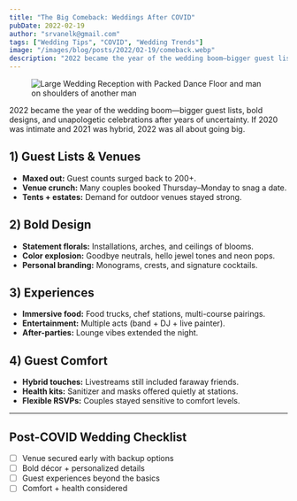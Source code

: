 ```yaml
---
title: "The Big Comeback: Weddings After COVID"
pubDate: 2022-02-19
author: "srvanelk@gmail.com"
tags: ["Wedding Tips", "COVID", "Wedding Trends"]
image: "/images/blog/posts/2022/02-19/comeback.webp"
description: "2022 became the year of the wedding boom—bigger guest lists, bold designs, and unapologetic celebrations after years of uncertainty."
---
```


<figure>
  <img
    src="/images/blog/posts/2022/02-19/comeback.webp"
    alt="Large Wedding Reception with Packed Dance Floor and man on shoulders of another man"
  />
</figure>

2022 became the year of the wedding boom—bigger guest lists, bold designs, and unapologetic celebrations after years of uncertainty. If 2020 was intimate and 2021 was hybrid, 2022 was all about going big.

## 1) Guest Lists & Venues
- **Maxed out:** Guest counts surged back to 200+.
- **Venue crunch:** Many couples booked Thursday–Monday to snag a date.
- **Tents + estates:** Demand for outdoor venues stayed strong.

## 2) Bold Design
- **Statement florals:** Installations, arches, and ceilings of blooms.
- **Color explosion:** Goodbye neutrals, hello jewel tones and neon pops.
- **Personal branding:** Monograms, crests, and signature cocktails.

## 3) Experiences
- **Immersive food:** Food trucks, chef stations, multi-course pairings.
- **Entertainment:** Multiple acts (band + DJ + live painter).
- **After-parties:** Lounge vibes extended the night.

## 4) Guest Comfort
- **Hybrid touches:** Livestreams still included faraway friends.
- **Health kits:** Sanitizer and masks offered quietly at stations.
- **Flexible RSVPs:** Couples stayed sensitive to comfort levels.

---

## Post-COVID Wedding Checklist
- [ ] Venue secured early with backup options
- [ ] Bold décor + personalized details
- [ ] Guest experiences beyond the basics
- [ ] Comfort + health considered
